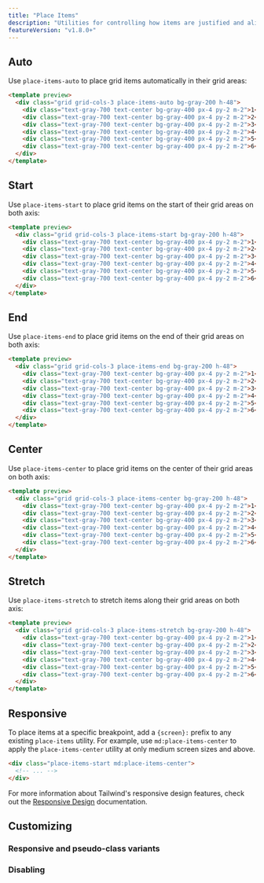 ```yaml
---
title: "Place Items"
description: "Utilities for controlling how items are justified and aligned at the same time."
featureVersion: "v1.8.0+"
---
```




## Auto

Use `place-items-auto` to place grid items automatically in their grid areas:

```html
<template preview>
  <div class="grid grid-cols-3 place-items-auto bg-gray-200 h-48">
    <div class="text-gray-700 text-center bg-gray-400 px-4 py-2 m-2">1</div>
    <div class="text-gray-700 text-center bg-gray-400 px-4 py-2 m-2">2</div>
    <div class="text-gray-700 text-center bg-gray-400 px-4 py-2 m-2">3</div>
    <div class="text-gray-700 text-center bg-gray-400 px-4 py-2 m-2">4</div>
    <div class="text-gray-700 text-center bg-gray-400 px-4 py-2 m-2">5</div>
    <div class="text-gray-700 text-center bg-gray-400 px-4 py-2 m-2">6</div>
  </div>
</template>
```

## Start

Use `place-items-start` to place grid items on the start of their grid areas on both axis:

```html
<template preview>
  <div class="grid grid-cols-3 place-items-start bg-gray-200 h-48">
    <div class="text-gray-700 text-center bg-gray-400 px-4 py-2 m-2">1</div>
    <div class="text-gray-700 text-center bg-gray-400 px-4 py-2 m-2">2</div>
    <div class="text-gray-700 text-center bg-gray-400 px-4 py-2 m-2">3</div>
    <div class="text-gray-700 text-center bg-gray-400 px-4 py-2 m-2">4</div>
    <div class="text-gray-700 text-center bg-gray-400 px-4 py-2 m-2">5</div>
    <div class="text-gray-700 text-center bg-gray-400 px-4 py-2 m-2">6</div>
  </div>
</template>
```

## End

Use `place-items-end` to place grid items on the end of their grid areas on both axis:

```html
<template preview>
  <div class="grid grid-cols-3 place-items-end bg-gray-200 h-48">
    <div class="text-gray-700 text-center bg-gray-400 px-4 py-2 m-2">1</div>
    <div class="text-gray-700 text-center bg-gray-400 px-4 py-2 m-2">2</div>
    <div class="text-gray-700 text-center bg-gray-400 px-4 py-2 m-2">3</div>
    <div class="text-gray-700 text-center bg-gray-400 px-4 py-2 m-2">4</div>
    <div class="text-gray-700 text-center bg-gray-400 px-4 py-2 m-2">5</div>
    <div class="text-gray-700 text-center bg-gray-400 px-4 py-2 m-2">6</div>
  </div>
</template>
```

## Center

Use `place-items-center` to place grid items on the center of their grid areas on both axis:

```html
<template preview>
  <div class="grid grid-cols-3 place-items-center bg-gray-200 h-48">
    <div class="text-gray-700 text-center bg-gray-400 px-4 py-2 m-2">1</div>
    <div class="text-gray-700 text-center bg-gray-400 px-4 py-2 m-2">2</div>
    <div class="text-gray-700 text-center bg-gray-400 px-4 py-2 m-2">3</div>
    <div class="text-gray-700 text-center bg-gray-400 px-4 py-2 m-2">4</div>
    <div class="text-gray-700 text-center bg-gray-400 px-4 py-2 m-2">5</div>
    <div class="text-gray-700 text-center bg-gray-400 px-4 py-2 m-2">6</div>
  </div>
</template>
```

## Stretch

Use `place-items-stretch` to stretch items along their grid areas on both axis:

```html
<template preview>
  <div class="grid grid-cols-3 place-items-stretch bg-gray-200 h-48">
    <div class="text-gray-700 text-center bg-gray-400 px-4 py-2 m-2">1</div>
    <div class="text-gray-700 text-center bg-gray-400 px-4 py-2 m-2">2</div>
    <div class="text-gray-700 text-center bg-gray-400 px-4 py-2 m-2">3</div>
    <div class="text-gray-700 text-center bg-gray-400 px-4 py-2 m-2">4</div>
    <div class="text-gray-700 text-center bg-gray-400 px-4 py-2 m-2">5</div>
    <div class="text-gray-700 text-center bg-gray-400 px-4 py-2 m-2">6</div>
  </div>
</template>
```

## Responsive

To place items at a specific breakpoint, add a `{screen}:` prefix to any existing `place-items` utility. For example, use `md:place-items-center` to apply the `place-items-center` utility at only medium screen sizes and above.

```html
<div class="place-items-start md:place-items-center">
  <!-- ... -->
</div>
```

For more information about Tailwind's responsive design features, check out the [Responsive Design](/docs/responsive-design) documentation.

## Customizing

### Responsive and pseudo-class variants

<Variants plugin="placeItems" name="place-items" />

### Disabling

<Disabling plugin="placeItems" name="place-items" />
